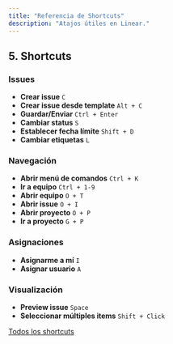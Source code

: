 ```yaml
---
title: "Referencia de Shortcuts"
description: "Atajos útiles en Linear."
---
```


## 5. Shortcuts

### Issues

- **Crear issue** `C`
- **Crear issue desde template** `Alt + C`
- **Guardar/Enviar** `Ctrl + Enter`
- **Cambiar status** `S`
- **Establecer fecha límite** `Shift + D`
- **Cambiar etiquetas** `L`

### Navegación

- **Abrir menú de comandos** `Ctrl + K`
- **Ir a equipo** `Ctrl + 1-9`
- **Abrir equipo** `O + T`
- **Abrir issue** `O + I`
- **Abrir proyecto** `O + P`
- **Ir a proyecto** `G + P`

### Asignaciones

- **Asignarme a mí** `I`
- **Asignar usuario** `A`

### Visualización

- **Preview issue** `Space`
- **Seleccionar múltiples items** `Shift + Click`

[Todos los shortcuts](https://shortcuts.design/tools/toolspage-linear/)
